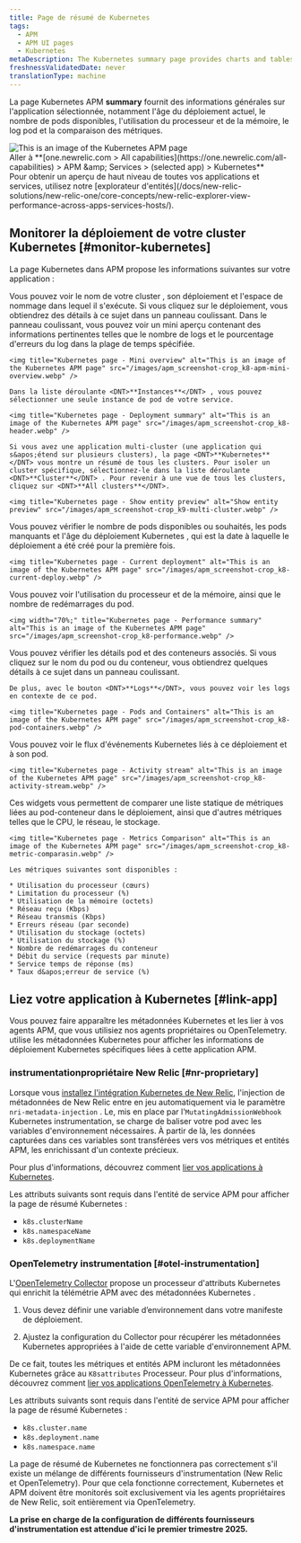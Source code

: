 ```yaml
---
title: Page de résumé de Kubernetes
tags:
  - APM
  - APM UI pages
  - Kubernetes
metaDescription: The Kubernetes summary page provides charts and tables that you can drill down into details about your selected app's performance.
freshnessValidatedDate: never
translationType: machine
---
```


La page Kubernetes APM <DNT>**summary**</DNT> fournit des informations générales sur l&apos;application sélectionnée, notamment l&apos;âge du déploiement actuel, le nombre de pods disponibles, l&apos;utilisation du processeur et de la mémoire, le log pod et la comparaison des métriques.

<img title="Kubernetes page" alt="This is an image of the Kubernetes APM page" src="/images/apm_screenshot-crop_k8-apm-ui.webp" />

<figcaption>
  Aller à <DNT>**[one.newrelic.com &gt; All capabilities](https://one.newrelic.com/all-capabilities) &gt; APM &amp;amp; Services &gt; (selected app) &gt; Kubernetes**</DNT>
</figcaption>

<Callout variant="tip">
  Pour obtenir un aperçu de haut niveau de toutes vos applications et services, utilisez notre [explorateur d&apos;entités](/docs/new-relic-solutions/new-relic-one/core-concepts/new-relic-explorer-view-performance-across-apps-services-hosts/).
</Callout>

## Monitorer la déploiement de votre cluster Kubernetes [#monitor-kubernetes]

La page Kubernetes dans APM propose les informations suivantes sur votre application :

<CollapserGroup>
  <Collapser id="deployment-summary" title="Résumé du déploiement">
    Vous pouvez voir le nom de votre cluster , son déploiement et l&apos;espace de nommage dans lequel il s&apos;exécute. Si vous cliquez sur le déploiement, vous obtiendrez des détails à ce sujet dans un panneau coulissant. Dans le panneau coulissant, vous pouvez voir un mini aperçu contenant des informations pertinentes telles que le nombre de logs et le pourcentage d&apos;erreurs du log dans la plage de temps spécifiée.

    <img title="Kubernetes page - Mini overview" alt="This is an image of the Kubernetes APM page" src="/images/apm_screenshot-crop_k8-apm-mini-overview.webp" />

    Dans la liste déroulante <DNT>**Instances**</DNT> , vous pouvez sélectionner une seule instance de pod de votre service.

    <img title="Kubernetes page - Deployment summary" alt="This is an image of the Kubernetes APM page" src="/images/apm_screenshot-crop_k8-header.webp" />

    Si vous avez une application multi-cluster (une application qui s&apos;étend sur plusieurs clusters), la page <DNT>**Kubernetes**</DNT> vous montre un résumé de tous les clusters. Pour isoler un cluster spécifique, sélectionnez-le dans la liste déroulante <DNT>**Cluster**</DNT> . Pour revenir à une vue de tous les clusters, cliquez sur <DNT>**All clusters**</DNT>.

    <img title="Kubernetes page - Show entity preview" alt="Show entity preview" src="/images/apm_screenshot-crop_k9-multi-cluster.webp" />
  </Collapser>

  <Collapser id="current-deployment" title="Déploiement actuel">
    Vous pouvez vérifier le nombre de pods disponibles ou souhaités, les pods manquants et l&apos;âge du déploiement Kubernetes , qui est la date à laquelle le déploiement a été créé pour la première fois.

    <img title="Kubernetes page - Current deployment" alt="This is an image of the Kubernetes APM page" src="/images/apm_screenshot-crop_k8-current-deploy.webp" />
  </Collapser>

  <Collapser id="performance-summary" title="Résumé des performances du déploiement">
    Vous pouvez voir l&apos;utilisation du processeur et de la mémoire, ainsi que le nombre de redémarrages du pod.

    <img width="70%;" title="Kubernetes page - Performance summary" alt="This is an image of the Kubernetes APM page" src="/images/apm_screenshot-crop_k8-performance.webp" />
  </Collapser>

  <Collapser id="pods-containers" title="pod et conteneur">
    Vous pouvez vérifier les détails pod et des conteneurs associés. Si vous cliquez sur le nom du pod ou du conteneur, vous obtiendrez quelques détails à ce sujet dans un panneau coulissant.

    De plus, avec le bouton <DNT>**Logs**</DNT>, vous pouvez voir les logs en contexte de ce pod.

    <img title="Kubernetes page - Pods and Containers" alt="This is an image of the Kubernetes APM page" src="/images/apm_screenshot-crop_k8-pod-containers.webp" />
  </Collapser>

  <Collapser id="activity-stream" title="Flux d'activité">
    Vous pouvez voir le flux d&apos;événements Kubernetes liés à ce déploiement et à son pod.

    <img title="Kubernetes page - Activity stream" alt="This is an image of the Kubernetes APM page" src="/images/apm_screenshot-crop_k8-activity-stream.webp" />
  </Collapser>

  <Collapser id="metrics-comparison" title="Comparaison des mesures">
    Ces widgets vous permettent de comparer une liste statique de métriques liées au pod-conteneur dans le déploiement, ainsi que d&apos;autres métriques telles que le CPU, le réseau, le stockage.

    <img title="Kubernetes page - Metrics Comparison" alt="This is an image of the Kubernetes APM page" src="/images/apm_screenshot-crop_k8-metric-comparasin.webp" />

    Les métriques suivantes sont disponibles :

    * Utilisation du processeur (cœurs)
    * Limitation du processeur (%)
    * Utilisation de la mémoire (octets)
    * Réseau reçu (Kbps)
    * Réseau transmis (Kbps)
    * Erreurs réseau (par seconde)
    * Utilisation du stockage (octets)
    * Utilisation du stockage (%)
    * Nombre de redémarrages du conteneur
    * Débit du service (requests par minute)
    * Service temps de réponse (ms)
    * Taux d&apos;erreur de service (%)
  </Collapser>
</CollapserGroup>

## Liez votre application à Kubernetes [#link-app]

Vous pouvez faire apparaître les métadonnées Kubernetes et les lier à vos agents APM, que vous utilisiez nos agents propriétaires ou OpenTelemetry. <InlinePopover type="apm" />utilise les métadonnées Kubernetes pour afficher les informations de déploiement Kubernetes spécifiques liées à cette application APM.

### instrumentationpropriétaire New Relic [#nr-proprietary]

Lorsque vous [installez l&apos;intégration Kubernetes de New Relic](/install/kubernetes/), l&apos;injection de métadonnées de New Relic entre en jeu automatiquement via le paramètre `nri-metadata-injection` . Le, mis en place par l&apos;`MutatingAdmissionWebhook` Kubernetes instrumentation, se charge de baliser votre pod avec les variables d&apos;environnement nécessaires. À partir de là, les données capturées dans ces variables sont transférées vers vos métriques et entités APM, les enrichissant d&apos;un contexte précieux.

Pour plus d&apos;informations, découvrez comment [lier vos applications à Kubernetes](/docs/kubernetes-pixie/kubernetes-integration/advanced-configuration/link-your-applications-kubernetes/).

Les attributs suivants sont requis dans l&apos;entité de service APM pour afficher la page de résumé Kubernetes :

* `k8s.clusterName`
* `k8s.namespaceName`
* `k8s.deploymentName`

### OpenTelemetry instrumentation [#otel-instrumentation]

L&apos;[OpenTelemetry Collector](/docs/opentelemetry/get-started/collector-processing/opentelemetry-collector-processing-intro/) propose un processeur d&apos;attributs Kubernetes qui enrichit la télémétrie APM avec des métadonnées Kubernetes .

1. Vous devez définir une variable d’environnement dans votre manifeste de déploiement.

2. Ajustez la configuration du Collector pour récupérer les métadonnées Kubernetes appropriées à l&apos;aide de cette variable d&apos;environnement APM.

De ce fait, toutes les métriques et entités APM incluront les métadonnées Kubernetes grâce au `K8sattributes` Processeur. Pour plus d&apos;informations, découvrez comment [lier vos applications OpenTelemetry à Kubernetes](/docs/kubernetes-pixie/kubernetes-integration/advanced-configuration/link-otel-applications-kubernetes/).

Les attributs suivants sont requis dans l&apos;entité de service APM pour afficher la page de résumé Kubernetes :

* `k8s.cluster.name`
* `k8s.deployment.name`
* `k8s.namespace.name`

<Callout variant="caution">
  La page de résumé de Kubernetes ne fonctionnera pas correctement s&apos;il existe un mélange de différents fournisseurs d&apos;instrumentation (New Relic et OpenTelemetry). Pour que cela fonctionne correctement, Kubernetes et APM doivent être monitorés soit exclusivement via les agents propriétaires de New Relic, soit entièrement via OpenTelemetry.

  **La prise en charge de la configuration de différents fournisseurs d&apos;instrumentation est attendue d&apos;ici le premier trimestre 2025.**
</Callout>